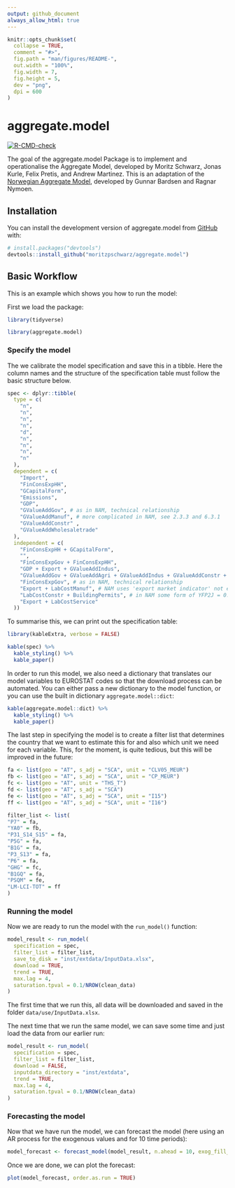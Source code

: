 ```yaml
---
output: github_document
always_allow_html: true
---
```


<!-- README.md is generated from README.Rmd. Please edit that file -->

```r
knitr::opts_chunk$set(
  collapse = TRUE,
  comment = "#>",
  fig.path = "man/figures/README-",
  out.width = "100%",
  fig.width = 7,
  fig.height = 5,
  dev = "png",
  dpi = 600
)
```

# aggregate.model

<!-- badges: start -->
[![R-CMD-check](https://github.com/moritzpschwarz/aggregate.model/actions/workflows/R-CMD-check.yaml/badge.svg)](https://github.com/moritzpschwarz/aggregate.model/actions/workflows/R-CMD-check.yaml)
<!-- badges: end -->

The goal of the aggregate.model Package is to implement and operationalise the Aggregate Model, developed by Moritz Schwarz, Jonas Kurle, Felix Pretis, and Andrew Martinez. This is an adaptation of the [Norwegian Aggregate Model](https://normetrics.no/nam/), developed by Gunnar Bardsen and Ragnar Nymoen. 

## Installation

You can install the development version of aggregate.model from [GitHub](https://github.com/) with:

``` r
# install.packages("devtools")
devtools::install_github("moritzpschwarz/aggregate.model")
```

## Basic Workflow

This is an example which shows you how to run the model:

First we load the package:

```r
library(tidyverse)
```


```r
library(aggregate.model)
```

### Specify the model

The we calibrate the model specification and save this in a tibble. 
Here the column names and the structure of the specification table must follow the basic structure below.

```r
spec <- dplyr::tibble(
  type = c(
    "n",
    "n",
    "n",
    "n",
    "d",
    "n",
    "n",
    "n",
    "n"
  ),
  dependent = c(
    "Import",
    "FinConsExpHH",
    "GCapitalForm",
    "Emissions",
    "GDP",
    "GValueAddGov", # as in NAM, technical relationship
    "GValueAddManuf", # more complicated in NAM, see 2.3.3 and 6.3.1
    "GValueAddConstr" ,
    "GValueAddWholesaletrade"
  ),
  independent = c(
    "FinConsExpHH + GCapitalForm",
    "",
    "FinConsExpGov + FinConsExpHH",
    "GDP + Export + GValueAddIndus",
    "GValueAddGov + GValueAddAgri + GValueAddIndus + GValueAddConstr + GValueAddWholesaletrade + GValueAddInfocom + GValueAddFinance + GValueAddRealest + GValueAddResearch + GValueAddArts",
    "FinConsExpGov", # as in NAM, technical relationship
    "Export + LabCostManuf", # NAM uses 'export market indicator' not exports - unclear what this is, NAM uses unit labour cost in NOR manufacturing relative to the foreign price level - here is just total labour cost
    "LabCostConstr + BuildingPermits", # in NAM some form of YFP2J = 0.3JBOL + 0.2JF P N + 0.3JO + 0.3JOIL. Unclear what this is. Using Building Permits instead
    "Export + LabCostService"
  ))
```

To summarise this, we can print out the specification table: 

```r
library(kableExtra, verbose = FALSE)
```



```r
kable(spec) %>% 
  kable_styling() %>% 
  kable_paper()
```


In order to run this model, we also need a dictionary that translates our model variables to EUROSTAT codes so that the download process can be automated. You can either pass a new dictionary to the model function, or you can use the built in dictionary `aggregate.model::dict`:


```r
kable(aggregate.model::dict) %>% 
  kable_styling() %>% 
  kable_paper()
```

The last step in specifying the model is to create a filter list that determines the country that we want to estimate this for and also which unit we need for each variable. This, for the moment, is quite tedious, but this will be improved in the future:

```r
fa <- list(geo = "AT", s_adj = "SCA", unit = "CLV05_MEUR")
fb <- list(geo = "AT", s_adj = "SCA", unit = "CP_MEUR")
fc <- list(geo = "AT", unit = "THS_T")
fd <- list(geo = "AT", s_adj = "SCA")
fe <- list(geo = "AT", s_adj = "SCA", unit = "I15")
ff <- list(geo = "AT", s_adj = "SCA", unit = "I16")

filter_list <- list(
"P7" = fa,
"YA0" = fb,
"P31_S14_S15" = fa,
"P5G" = fa,
"B1G" = fa,
"P3_S13" = fa,
"P6" = fa,
"GHG" = fc,
"B1GQ" = fa,
"PSQM" = fe,
"LM-LCI-TOT" = ff
)
```


### Running the model

Now we are ready to run the model with the `run_model()` function:

```r
model_result <- run_model(
  specification = spec,
  filter_list = filter_list,
  save_to_disk = "inst/extdata/InputData.xlsx",
  download = TRUE,
  trend = TRUE,
  max.lag = 4,
  saturation.tpval = 0.1/NROW(clean_data)
)
```

The first time that we run this, all data will be downloaded and saved in the folder `data/use/InputData.xlsx`. 

The next time that we run the same model, we can save some time and just load the data from our earlier run: 
```r
model_result <- run_model(
  specification = spec,
  filter_list = filter_list,
  download = FALSE,
  inputdata_directory = "inst/extdata",
  trend = TRUE,
  max.lag = 4,
  saturation.tpval = 0.1/NROW(clean_data)
)
```


### Forecasting the model

Now that we have run the model, we can forecast the model (here using an AR process for the exogenous values and for 10 time periods):

```r
model_forecast <- forecast_model(model_result, n.ahead = 10, exog_fill_method = "AR", plot.forecast = FALSE)
```

Once we are done, we can plot the forecast: 

```r
plot(model_forecast, order.as.run = TRUE)
```






